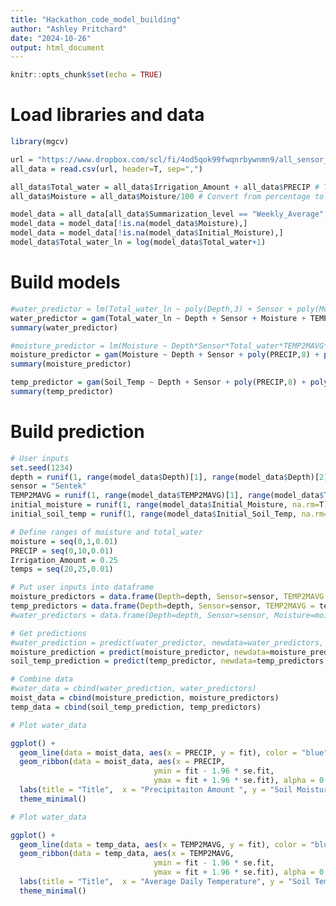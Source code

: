 ---
title: "Hackathon_code_model_building"
author: "Ashley Pritchard"
date: "2024-10-26"
output: html_document
---

```{r setup, include=FALSE}
knitr::opts_chunk$set(echo = TRUE)
```

# Load libraries and data
```{r}
library(mgcv)
```


```{r}
url = "https://www.dropbox.com/scl/fi/4od5qok99fwqnrbywnmn9/all_sensor_weather_irrigation_data.csv?rlkey=io4vnd1lv46wzmpmwi932x0ng&st=g3vfgnbf&dl=1"
all_data = read.csv(url, header=T, sep=",")

all_data$Total_water = all_data$Irrigation_Amount + all_data$PRECIP # Total water = Irrigation + Precipitation
all_data$Moisture = all_data$Moisture/100 # Convert from percentage to proportion

model_data = all_data[all_data$Summarization_level == "Weekly_Average", ]
model_data = model_data[!is.na(model_data$Moisture),]
model_data = model_data[!is.na(model_data$Initial_Moisture),]
model_data$Total_water_ln = log(model_data$Total_water+1)
```

# Build models
```{r}
#water_predictor = lm(Total_water_ln ~ poly(Depth,3) + Sensor + poly(Moisture,5) + TEMP2MAVG + Initial_Moisture, data=model_data)
water_predictor = gam(Total_water_ln ~ Depth + Sensor + Moisture + TEMP2MAVG + Initial_Moisture, data=model_data)
summary(water_predictor)
```
```{r}
#moisture_predictor = lm(Moisture ~ Depth*Sensor*Total_water*TEMP2MAVG*Initial_Moisture, data=model_data)
moisture_predictor = gam(Moisture ~ Depth + Sensor + poly(PRECIP,8) + poly(Irrigation_Amount,7) + TEMP2MAVG + Initial_Moisture, data=model_data, family=betar())
summary(moisture_predictor)
```
```{r}
temp_predictor = gam(Soil_Temp ~ Depth + Sensor + poly(PRECIP,8) + poly(Irrigation_Amount,7) + poly(TEMP2MAVG,7) + Initial_Soil_Temp, data=model_data, )
summary(temp_predictor)
```

# Build prediction
```{r}
# User inputs
set.seed(1234)
depth = runif(1, range(model_data$Depth)[1], range(model_data$Depth)[2])
sensor = "Sentek"
TEMP2MAVG = runif(1, range(model_data$TEMP2MAVG)[1], range(model_data$TEMP2MAVG)[2])
initial_moisture = runif(1, range(model_data$Initial_Moisture, na.rm=T)[1], range(model_data$Initial_Moisture, na.rm=T)[2])
initial_soil_temp = runif(1, range(model_data$Initial_Soil_Temp, na.rm=T)[1], range(model_data$Initial_Soil_Temp, na.rm=T)[2])

# Define ranges of moisture and total_water
moisture = seq(0,1,0.01)
PRECIP = seq(0,10,0.01)
Irrigation_Amount = 0.25
temps = seq(20,25,0.01)

# Put user inputs into dataframe
moisture_predictors = data.frame(Depth=depth, Sensor=sensor, TEMP2MAVG = TEMP2MAVG, Initial_Moisture=initial_moisture, Irrigation_Amount = Irrigation_Amount, PRECIP=PRECIP)
temp_predictors = data.frame(Depth=depth, Sensor=sensor, TEMP2MAVG = temps, Initial_Soil_Temp=initial_soil_temp, Irrigation_Amount = Irrigation_Amount, PRECIP=1)
#water_predictors = data.frame(Depth=depth, Sensor=sensor, Moisture=moisture, TEMP2MAVG = TEMP2MAVG, Initial_Moisture=initial_moisture)

# Get predictions
#water_prediction = predict(water_predictor, newdata=water_predictors, type="response", se.fit=TRUE)
moisture_prediction = predict(moisture_predictor, newdata=moisture_predictors, type="response", se.fit=TRUE)
soil_temp_prediction = predict(temp_predictor, newdata=temp_predictors, type="response", se.fit=TRUE)

# Combine data
#water_data = cbind(water_prediction, water_predictors)
moist_data = cbind(moisture_prediction, moisture_predictors)
temp_data = cbind(soil_temp_prediction, temp_predictors)

```

```{r}
# Plot water_data

ggplot() +
  geom_line(data = moist_data, aes(x = PRECIP, y = fit), color = "blue", size = 1) +
  geom_ribbon(data = moist_data, aes(x = PRECIP, 
                                ymin = fit - 1.96 * se.fit, 
                                ymax = fit + 1.96 * se.fit), alpha = 0.3) +
  labs(title = "Title",  x = "Precipitaiton Amount ", y = "Soil Moisture") + ylim(0.3,0.5) +
  theme_minimal()
```
```{r}
# Plot water_data

ggplot() +
  geom_line(data = temp_data, aes(x = TEMP2MAVG, y = fit), color = "blue", size = 1) +
  geom_ribbon(data = temp_data, aes(x = TEMP2MAVG, 
                                ymin = fit - 1.96 * se.fit, 
                                ymax = fit + 1.96 * se.fit), alpha = 0.3) +
  labs(title = "Title",  x = "Average Daily Temperature", y = "Soil Temperature") +
  theme_minimal()
```


